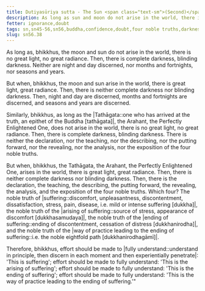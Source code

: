 ```yaml
---
title: Dutiyasūriya sutta - The Sun <span class="text-sm">(Second)</span>
description: As long as sun and moon do not arise in the world, there is complete darkness. Similarly, as long as the Buddha has not arisen in the world, there is complete darkness, dense darkness.
fetter: ignorance,doubt
tags: sn,sn45-56,sn56,buddha,confidence,doubt,four noble truths,darkness,light
slug: sn56.38
---
```


As long as, bhikkhus, the moon and sun do not arise in the world, there is no great light, no great radiance. Then, there is complete darkness, blinding darkness. Neither are night and day discerned, nor months and fortnights, nor seasons and years.

But when, bhikkhus, the moon and sun arise in the world, there is great light, great radiance. Then, there is neither complete darkness nor blinding darkness. Then, night and day are discerned, months and fortnights are discerned, and seasons and years are discerned.

Similarly, bhikkhus, as long as the |Tathāgata::one who has arrived at the truth, an epithet of the Buddha [tathāgata]|, the Arahant, the Perfectly Enlightened One, does not arise in the world, there is no great light, no great radiance. Then, there is complete darkness, blinding darkness. There is neither the declaration, nor the teaching, nor the describing, nor the putting forward, nor the revealing, nor the analysis, nor the exposition of the four noble truths.

But when, bhikkhus, the Tathāgata, the Arahant, the Perfectly Enlightened One, arises in the world, there is great light, great radiance. Then, there is neither complete darkness nor blinding darkness. Then, there is the declaration, the teaching, the describing, the putting forward, the revealing, the analysis, and the exposition of the four noble truths. Which four? The noble truth of |suffering::discomfort, unpleasantness, discontentment, dissatisfaction, stress, pain, disease, i.e. mild or intense suffering [dukkha]|, the noble truth of the \|arising of suffering::source of stress, appearance of discomfort [dukkhasamudaya]|, the noble truth of the \|ending of suffering::ending of discontentment, cessation of distress [dukkhanirodha]|, and the noble truth of the \|way of practice leading to the ending of suffering::i.e. the noble eightfold path [dukkhanirodhagāmī]|.

Therefore, bhikkhus, effort should be made to \|fully understand::understand in principle, then discern in each moment and then experientially penetrate|: 'This is suffering';
effort should be made to fully understand: 'This is the arising of suffering';
effort should be made to fully understand: 'This is the ending of suffering';
effort should be made to fully understand: 'This is the way of practice leading to the ending of suffering.'"